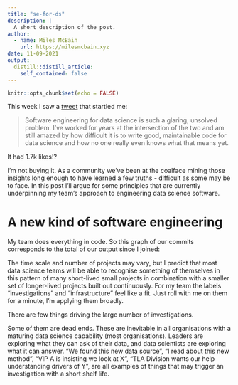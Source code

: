 ```yaml
---
title: "se-for-ds"
description: |
  A short description of the post.
author:
  - name: Miles McBain
    url: https://milesmcbain.xyz
date: 11-09-2021
output:
  distill::distill_article:
    self_contained: false
---
```



```r
knitr::opts_chunk$set(echo = FALSE)
```

This week I saw a [tweet](https://twitter.com/alexkyllo/status/1457072262520004632?s=20) that startled me:

> Software engineering for data science is such a glaring, unsolved problem.
> I've worked for years at the intersection of the two and am still amazed by how
> difficult it is to write good, maintainable code for data science and how no one
> really even knows what that means yet.

It had 1.7k likes!? 

I'm not buying it. As a community we've been at the coalface
mining those insights long enough to have learned a few truths - difficult as
some may be to face. In this post I'll argue for some principles that are
currently underpinning my team's approach to engineering data science software. 

# A new kind of software engineering

My team does everything in code. So this graph of our commits corresponds to the total of our output since I joined:

The time scale and number of projects may vary, but I predict that most data
science teams will be able to recognise something of themselves in this pattern of many short-lived small projects in combination with a smaller set of longer-lived projects built out continuously. For my team the labels "investigations" and "infrastructure" feel like a fit. Just roll with me on them for a minute, I'm applying them broadly.

There are few things driving the large number of investigations.

Some of them are dead ends. These are inevitable in all organisations with a maturing data science capability (most organisations). Leaders are exploring what they can ask of their data, and data scientists are exploring what it can answer. "We found this new data source", "I read about this new method", "VIP A is insisting we look at X", "TLA Division wants our help understanding drivers of Y", are all examples of things that may trigger an investigation with a short shelf life.


